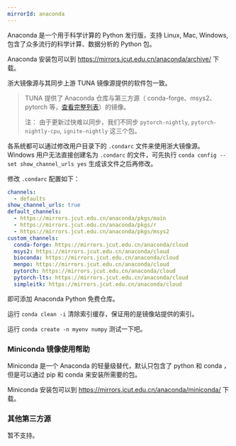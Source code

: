 ```yaml
---
mirrorId: anaconda
---
```


Anaconda 是一个用于科学计算的 Python 发行版，支持 Linux, Mac, Windows, 包含了众多流行的科学计算、数据分析的 Python 包。

Anaconda 安装包可以到 https://mirrors.jcut.edu.cn/anaconda/archive/ 下载。

浙大镜像源与其同步上游 TUNA 镜像源提供的软件包一致。

> TUNA 提供了 Anaconda 仓库与第三方源（ conda-forge、msys2、pytorch 等，[查看完整列表](https://mirrors.jcut.edu.cn/anaconda/cloud/)）的镜像。
> 
> 注： 由于更新过快难以同步，我们不同步 `pytorch-nightly`, `pytorch-nightly-cpu`, `ignite-nightly` 这三个包。

各系统都可以通过修改用户目录下的 `.condarc` 文件来使用浙大镜像源。Windows 用户无法直接创建名为 `.condarc` 的文件，可先执行 `conda config --set show_channel_urls yes` 生成该文件之后再修改。

修改 `.condarc` 配置如下：

```yaml
channels:
  - defaults
show_channel_urls: true
default_channels:
  - https://mirrors.jcut.edu.cn/anaconda/pkgs/main
  - https://mirrors.jcut.edu.cn/anaconda/pkgs/r
  - https://mirrors.jcut.edu.cn/anaconda/pkgs/msys2
custom_channels:
  conda-forge: https://mirrors.jcut.edu.cn/anaconda/cloud
  msys2: https://mirrors.jcut.edu.cn/anaconda/cloud
  bioconda: https://mirrors.jcut.edu.cn/anaconda/cloud
  menpo: https://mirrors.jcut.edu.cn/anaconda/cloud
  pytorch: https://mirrors.jcut.edu.cn/anaconda/cloud
  pytorch-lts: https://mirrors.jcut.edu.cn/anaconda/cloud
  simpleitk: https://mirrors.jcut.edu.cn/anaconda/cloud
```

即可添加 Anaconda Python 免费仓库。

运行 `conda clean -i` 清除索引缓存，保证用的是镜像站提供的索引。

运行 `conda create -n myenv numpy` 测试一下吧。

### Miniconda 镜像使用帮助

Miniconda 是一个 Anaconda 的轻量级替代，默认只包含了 python 和 conda ，但是可以通过 pip 和 conda 来安装所需要的包。

Miniconda 安装包可以到 https://mirrors.jcut.edu.cn/anaconda/miniconda/ 下载。

### 其他第三方源

暂不支持。
